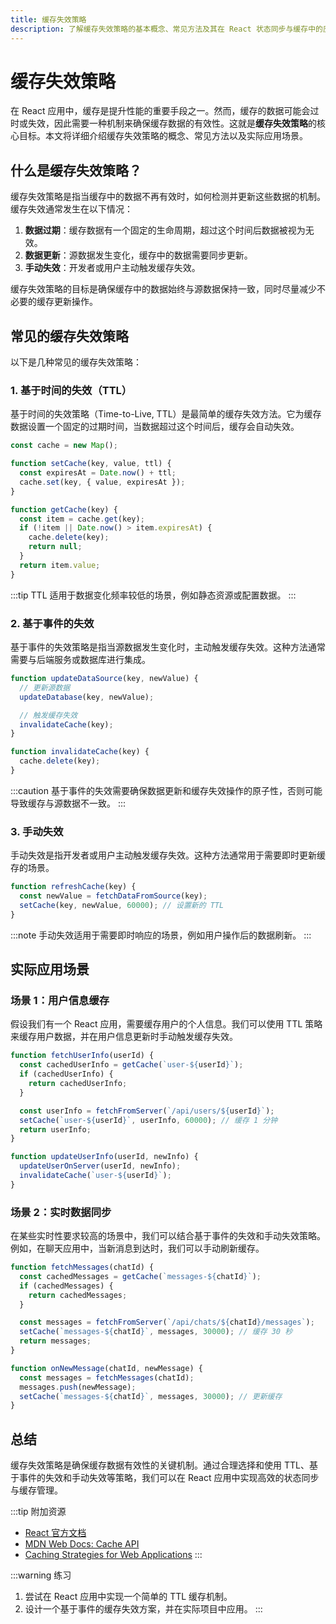 ```yaml
---
title: 缓存失效策略
description: 了解缓存失效策略的基本概念、常见方法及其在 React 状态同步与缓存中的应用场景。
---
```


# 缓存失效策略

在 React 应用中，缓存是提升性能的重要手段之一。然而，缓存的数据可能会过时或失效，因此需要一种机制来确保缓存数据的有效性。这就是**缓存失效策略**的核心目标。本文将详细介绍缓存失效策略的概念、常见方法以及实际应用场景。

## 什么是缓存失效策略？

缓存失效策略是指当缓存中的数据不再有效时，如何检测并更新这些数据的机制。缓存失效通常发生在以下情况：

1. **数据过期**：缓存数据有一个固定的生命周期，超过这个时间后数据被视为无效。
2. **数据更新**：源数据发生变化，缓存中的数据需要同步更新。
3. **手动失效**：开发者或用户主动触发缓存失效。

缓存失效策略的目标是确保缓存中的数据始终与源数据保持一致，同时尽量减少不必要的缓存更新操作。

## 常见的缓存失效策略

以下是几种常见的缓存失效策略：

### 1. 基于时间的失效（TTL）

基于时间的失效策略（Time-to-Live, TTL）是最简单的缓存失效方法。它为缓存数据设置一个固定的过期时间，当数据超过这个时间后，缓存会自动失效。

```javascript
const cache = new Map();

function setCache(key, value, ttl) {
  const expiresAt = Date.now() + ttl;
  cache.set(key, { value, expiresAt });
}

function getCache(key) {
  const item = cache.get(key);
  if (!item || Date.now() > item.expiresAt) {
    cache.delete(key);
    return null;
  }
  return item.value;
}
```

:::tip
TTL 适用于数据变化频率较低的场景，例如静态资源或配置数据。
:::

### 2. 基于事件的失效

基于事件的失效策略是指当源数据发生变化时，主动触发缓存失效。这种方法通常需要与后端服务或数据库进行集成。

```javascript
function updateDataSource(key, newValue) {
  // 更新源数据
  updateDatabase(key, newValue);

  // 触发缓存失效
  invalidateCache(key);
}

function invalidateCache(key) {
  cache.delete(key);
}
```

:::caution
基于事件的失效需要确保数据更新和缓存失效操作的原子性，否则可能导致缓存与源数据不一致。
:::

### 3. 手动失效

手动失效是指开发者或用户主动触发缓存失效。这种方法通常用于需要即时更新缓存的场景。

```javascript
function refreshCache(key) {
  const newValue = fetchDataFromSource(key);
  setCache(key, newValue, 60000); // 设置新的 TTL
}
```

:::note
手动失效适用于需要即时响应的场景，例如用户操作后的数据刷新。
:::

## 实际应用场景

### 场景 1：用户信息缓存

假设我们有一个 React 应用，需要缓存用户的个人信息。我们可以使用 TTL 策略来缓存用户数据，并在用户信息更新时手动触发缓存失效。

```javascript
function fetchUserInfo(userId) {
  const cachedUserInfo = getCache(`user-${userId}`);
  if (cachedUserInfo) {
    return cachedUserInfo;
  }

  const userInfo = fetchFromServer(`/api/users/${userId}`);
  setCache(`user-${userId}`, userInfo, 60000); // 缓存 1 分钟
  return userInfo;
}

function updateUserInfo(userId, newInfo) {
  updateUserOnServer(userId, newInfo);
  invalidateCache(`user-${userId}`);
}
```

### 场景 2：实时数据同步

在某些实时性要求较高的场景中，我们可以结合基于事件的失效和手动失效策略。例如，在聊天应用中，当新消息到达时，我们可以手动刷新缓存。

```javascript
function fetchMessages(chatId) {
  const cachedMessages = getCache(`messages-${chatId}`);
  if (cachedMessages) {
    return cachedMessages;
  }

  const messages = fetchFromServer(`/api/chats/${chatId}/messages`);
  setCache(`messages-${chatId}`, messages, 30000); // 缓存 30 秒
  return messages;
}

function onNewMessage(chatId, newMessage) {
  const messages = fetchMessages(chatId);
  messages.push(newMessage);
  setCache(`messages-${chatId}`, messages, 30000); // 更新缓存
}
```

## 总结

缓存失效策略是确保缓存数据有效性的关键机制。通过合理选择和使用 TTL、基于事件的失效和手动失效等策略，我们可以在 React 应用中实现高效的状态同步与缓存管理。

:::tip 附加资源
- [React 官方文档](https://reactjs.org/docs/state-and-lifecycle.html)
- [MDN Web Docs: Cache API](https://developer.mozilla.org/en-US/docs/Web/API/Cache)
- [Caching Strategies for Web Applications](https://web.dev/stale-while-revalidate/)
:::

:::warning 练习
1. 尝试在 React 应用中实现一个简单的 TTL 缓存机制。
2. 设计一个基于事件的缓存失效方案，并在实际项目中应用。
:::
